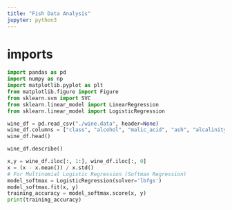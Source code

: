 ```yaml
---
title: "Fish Data Analysis"
jupyter: python3
---
```


# imports
```python
import pandas as pd
import numpy as np
import matplotlib.pyplot as plt
from matplotlib.figure import Figure
from sklearn.svm import SVC
from sklearn.linear_model import LinearRegression
from sklearn.linear_model import LogisticRegression
```

```python
wine_df = pd.read_csv("./wine.data", header=None)
wine_df.columns = ["class", "alcohol", "malic_acid", "ash", "alcalinity", "magnesium", "phenols", "flavanoids", "nonflavanoids", "proanthocyanins", "color", "hue", "od280/od315", "proline"]
wine_df.head()
```
```python
wine_df.describe()
```
```python
x,y = wine_df.iloc[:, 1:], wine_df.iloc[:, 0]
x = (x - x.mean()) / x.std()
# For Multinomial Logistic Regression (Softmax Regression)
model_softmax = LogisticRegression(solver='lbfgs')
model_softmax.fit(x, y)
training_accuracy = model_softmax.score(x, y)
print(training_accuracy)
```
